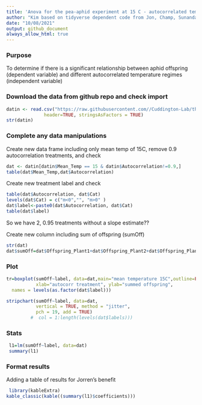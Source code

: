 ```yaml
---
title: 'Anova for the pea-aphid experiment at 15 C - autocorrelated temperatures '
author: "Kim based on tidyverse dependent code from Jon, Champ, Sunandan, Debora"
date: "10/08/2021"
output: github_document
always_allow_html: true
---
```

### Purpose
To determine if there is a significant relationship between aphid offspring (dependent variable) and different autocorrelated temperature regimes (independent variable)

### Download the data from github repo and check import
```r
datin <- read.csv("https://raw.githubusercontent.com//Cuddington-Lab/thermal-experiments/main/expdata_metafile_01062021.csv",
              header=TRUE, stringsAsFactors = TRUE)
str(datin)
```
### Complete any data manipulations

Create new data frame including only mean temp of 15C, remove 0.9 autocorrelation treatments, and check
 
```r
dat <- datin[datin$Mean_Temp == 15 & datin$Autocorrelation!=0.9,]
table(dat$Mean_Temp,dat$Autocorrelation)

```

Create new treatment label and check
```r
table(dat$Autocorrelation, dat$Cat)
levels(dat$Cat) = c("m<0","", "m>0" )
dat$label<-paste0(dat$Autocorrelation, dat$Cat)
table(dat$label)
```
So we have 2, 0.95 treatments without a slope estimate??

Create new column including sum of offspring (sumOff) 
```r
str(dat)
dat$sumOff=dat$Offspring_Plant1+dat$Offspring_Plant2+dat$Offspring_Plant3

```

### Plot 
```r

tr=boxplot(sumOff~label, data=dat,main="mean temperature 15C",outline=FALSE,
           xlab="autocorr treatment", ylab="summed offspring",
  names = levels(as.factor(dat$label)))

stripchart(sumOff~label, data=dat, 
           vertical = TRUE, method = "jitter",
           pch = 19, add = TRUE) 
         #  col = 1:length(levels(dat$labels)))
```


### Stats

```r
 
 l1=lm(sumOff~label, data=dat)
 summary(l1)
```

### Format results

Adding a table of results for Jorren's benefit

```r
 library(kableExtra)
kable_classic(kable((summary(l1)$coefficients)))

```
   
